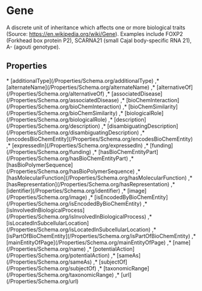 
# Gene

A discrete unit of inheritance which affects one or more biological traits (Source: <a href="https://en.wikipedia.org/wiki/Gene">https://en.wikipedia.org/wiki/Gene</Link>). Examples include FOXP2 (Forkhead box protein P2), SCARNA21 (small Cajal body-specific RNA 21), A- (agouti genotype).

## Properties

<Grid>
* [additionalType](/Properties/Schema.org/additionalType)
,* [alternateName](/Properties/Schema.org/alternateName)
,* [alternativeOf](/Properties/Schema.org/alternativeOf)
,* [associatedDisease](/Properties/Schema.org/associatedDisease)
,* [bioChemInteraction](/Properties/Schema.org/bioChemInteraction)
,* [bioChemSimilarity](/Properties/Schema.org/bioChemSimilarity)
,* [biologicalRole](/Properties/Schema.org/biologicalRole)
,* [description](/Properties/Schema.org/description)
,* [disambiguatingDescription](/Properties/Schema.org/disambiguatingDescription)
,* [encodesBioChemEntity](/Properties/Schema.org/encodesBioChemEntity)
,* [expressedIn](/Properties/Schema.org/expressedIn)
,* [funding](/Properties/Schema.org/funding)
,* [hasBioChemEntityPart](/Properties/Schema.org/hasBioChemEntityPart)
,* [hasBioPolymerSequence](/Properties/Schema.org/hasBioPolymerSequence)
,* [hasMolecularFunction](/Properties/Schema.org/hasMolecularFunction)
,* [hasRepresentation](/Properties/Schema.org/hasRepresentation)
,* [identifier](/Properties/Schema.org/identifier)
,* [image](/Properties/Schema.org/image)
,* [isEncodedByBioChemEntity](/Properties/Schema.org/isEncodedByBioChemEntity)
,* [isInvolvedInBiologicalProcess](/Properties/Schema.org/isInvolvedInBiologicalProcess)
,* [isLocatedInSubcellularLocation](/Properties/Schema.org/isLocatedInSubcellularLocation)
,* [isPartOfBioChemEntity](/Properties/Schema.org/isPartOfBioChemEntity)
,* [mainEntityOfPage](/Properties/Schema.org/mainEntityOfPage)
,* [name](/Properties/Schema.org/name)
,* [potentialAction](/Properties/Schema.org/potentialAction)
,* [sameAs](/Properties/Schema.org/sameAs)
,* [subjectOf](/Properties/Schema.org/subjectOf)
,* [taxonomicRange](/Properties/Schema.org/taxonomicRange)
,* [url](/Properties/Schema.org/url)

</Grid>

